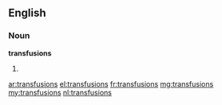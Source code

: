 {{also|transfusións}}
==English==

===Noun===
'''transfusions'''

# {{plural of|transfusion}}

[[ar:transfusions]]
[[el:transfusions]]
[[fr:transfusions]]
[[mg:transfusions]]
[[my:transfusions]]
[[nl:transfusions]]